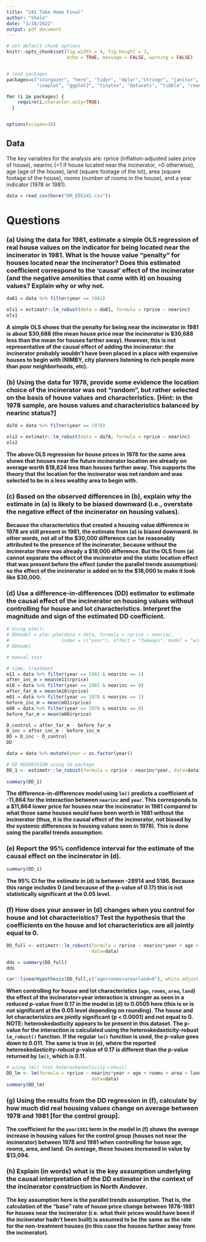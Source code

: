 ```yaml
---
title: "241 Take Home Final"
author: "Shale"
date: "3/18/2022"
output: pdf_document
---
```


```r

# set default chunk options
knitr::opts_chunk$set(fig.width = 4, fig.height = 3, 
                      echo = TRUE, message = FALSE, warning = FALSE)


# load packages
packages=c("stargazer", "here", "tidyr", "dplyr","stringr", "janitor", 
           "cowplot", "ggplot2", "tinytex", "datasets", "tibble", "readr")

for (i in packages) {
    require(i,character.only=TRUE)
  }


options(scipen=10) 

```

## Data

The key variables for the analysis are: rprice (inflation-adjusted sales price of house), nearinc (=1 if house located near the incinerator, =0 otherwise), age (age of the house), land (square footage of the lot), area (square footage of the house), rooms (number of rooms in the house), and a year indicator (1978 or 1981).

```r
data = read_csv(here("KM_EDS241.csv"))
```


# Questions

### (a) Using the data for 1981, estimate a simple OLS regression of real house values on the indicator for being located near the incinerator in 1981. What is the house value “penalty” for houses located near the incinerator? Does this estimated coefficient correspond to the ‘causal’ effect of the incinerator (and the negative amenities that come with it) on housing values? Explain why or why not.

```r
da81 = data %>% filter(year == 1981)

ols1 = estimatr::lm_robust(data = da81, formula = rprice ~ nearinc)
ols1
```

**A simple OLS shows that the penalty for being near the incinerator in 1981 is about $30,688 (the mean house price near the incinerator is $30,688 less than the mean for houses farther away). However, this is not representative of the causal effect of adding the incinerator: the incinerator probably wouldn't have been placed in a place with expensive houses to begin with (NIMBY, city planners listening to rich people more than poor neighborhoods, etc).**

### (b) Using the data for 1978, provide some evidence the location choice of the incinerator was not “random”, but rather selected on the basis of house values and characteristics. [Hint: in the 1978 sample, are house values and characteristics balanced by nearinc status?]

```r
da78 = data %>% filter(year == 1978)

ols2 = estimatr::lm_robust(data = da78, formula = rprice ~ nearinc)
ols2
```

**The above OLS regression for house prices in 1978 for the same area shows that houses near the future incinerator location are already on average worth $18,824 less than houses farther away. This supports the theory that the location for the incinerator was not random and was selected to be in a less wealthy area to begin with.**

### (c) Based on the observed differences in (b), explain why the estimate in (a) is likely to be biased downward (i.e., overstate the negative effect of the incinerator on housing values).

**Because the characteristics that created a housing value difference in 1978 are still present in 1981, the estimate from (a) is biased downward. In other words, not all of the $30,000 difference can be reasonably attributed to the presence of the incinerator, because without the incinerator there was already a $18,000 difference. But the OLS from (a) cannot separate the effect of the incinerator and the static location effect that was present before the effect (under the parallel trends assumption): so the effect of the incinerator is added on to the $18,000 to make it look like $30,000.**

### (d) Use a difference-in-differences (DD) estimator to estimate the causal effect of the incinerator on housing values without controlling for house and lot characteristics. Interpret the magnitude and sign of the estimated DD coefficient.

```r
# Using plm():
# DDmodel = plm::plm(data = data, formula = rprice ~ nearinc,
#                   index = c("year"), effect = "twoways", model = "within")
# DDmodel
```

```r
# manual test

# time, treatment
m11 = data %>% filter(year == 1981 & nearinc == 1)
after_inc_m = mean(m11$rprice)
m10 = data %>% filter(year == 1981 & nearinc == 0)
after_far_m = mean(m10$rprice)
m01 = data %>% filter(year == 1978 & nearinc == 1)
before_inc_m = mean(m01$rprice)
m00 = data %>% filter(year == 1978 & nearinc == 0)
before_far_m = mean(m00$rprice)

D_control = after_far_m - before_far_m
D_inc = after_inc_m - before_inc_m
DD = D_inc - D_control
DD
```


```r
data = data %>% mutate(year = as.factor(year))

# DD REGRESSION using lm package
DD_1 <- estimatr::lm_robust(formula = rprice ~ nearinc*year, data=data)
 
summary(DD_1)
```


**The difference-in-differences model using `lm()` predicts a coefficient of -11,864 for the interaction between `nearinc` and `year`. This corresponds to a $11,864 lower price for houses near the incinerator in 1981 compared to  what those same houses _would_ have been worth in 1981 without the incinerator (thus, it is the causal effect of the incinerator, not biased by the systemic differences in housing values seen in 1978). This is done using the parallel trends assumption.**

### (e) Report the 95% confidence interval for the estimate of the causal effect on the incinerator in (d).

```r
summary(DD_1)
```

**The 95% CI for the estimate in (d) is between -28914 and 5186. Because this range includes 0 (and because of the p-value of 0.17) this is not statistically significant at the 0.05 level.**

### (f) How does your answer in (d) changes when you control for house and lot characteristics? Test the hypothesis that the coefficients on the house and lot characteristics are all jointly equal to 0.

```r
DD_full <- estimatr::lm_robust(formula = rprice ~ nearinc*year + age + rooms + area + land,
                               data=data)

dds = summary(DD_full)
dds

car::linearHypothesis(DD_full,c("age+rooms+area+land=0"), white.adjust = "hc2")
```

**When controlling for house and lot characteristics (`age`, `rooms`, `area`, `land`) the effect of the incinerator+year interaction is stronger as seen in a reduced p-value from 0.17 in the model in (d) to 0.0505 here (this is or is not significant at the 0.05 level depending on rounding). The house and lot characteristics are jointly significant (p < 0.0001) and not equal to 0.**
**NOTE: heteroskedasticity appears to be present in this dataset. The p-value for the interaction is calculated using the heteroskedasticity-robust `lm_robust()` function. If the regular `lm()` function is used, the p-value goes down to 0.011. The same is true in (e), where the reported heteroskedasticity-robust p-value of 0.17 is different than the p-value returned by `lm()`, which is 0.11.**

```r
# using lm() (not heteroskedasticity-robust)
DD_lm <- lm(formula = rprice ~ nearinc*year + age + rooms + area + land,
                               data=data)
summary(DD_lm)
```

### (g) Using the results from the DD regression in (f), calculate by how much did real housing values change on average between 1978 and 1981 [for the control group].

**The coefficient for the `year1981` term in the model in (f) shows the average increase in housing values for the control group (houses not near the incinerator) between 1978 and 1981 when controlling for house age, rooms, area, and land. On average, these houses increased in value by $13,094.**

### (h) Explain (in words) what is the key assumption underlying the causal interpretation of the DD estimator in the context of the incinerator construction in North Andover.

**The key assumption here is the parallel trends assumption. That is, the calculation of the "base" rate of house price change between 1978-1981 for houses near the incinerator (i.e. what their prices would have been if the incinerator hadn't been built) is assumed to be the same as the rate for the non-treatment houses (in this case the houses farther away from the incinerator).**
